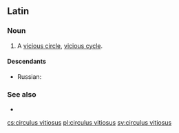 ==Latin==

===Noun===
{{head|la|noun|head=[[circulus]] [[vitiosus]]}}

# A [[vicious circle]], [[vicious cycle]].

====Descendants====
* Russian: {{l|ru|поро́чный круг}} {{qualifier|calque}}

===See also===
* {{l|la|circulus in probando}}

[[cs:circulus vitiosus]]
[[pl:circulus vitiosus]]
[[sv:circulus vitiosus]]